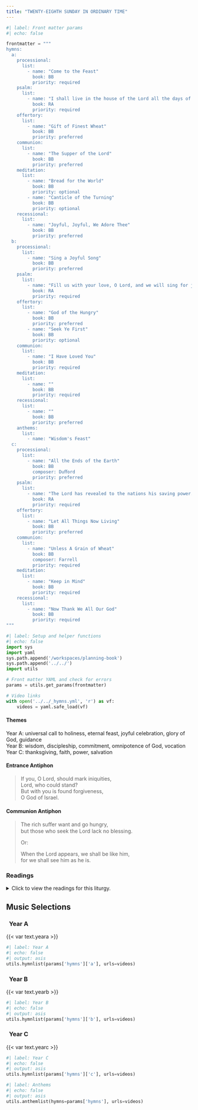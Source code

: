 ```yaml
---
title: "TWENTY-EIGHTH SUNDAY IN ORDINARY TIME"
---
```


```python
#| label: Front matter params
#| echo: false

frontmatter = """
hymns:
  a:
    processional:
      list:
        - name: "Come to the Feast"
          book: BB
          priority: required
    psalm:
      list:
        - name: "I shall live in the house of the Lord all the days of my life."
          book: RA
          priority: required
    offertory:
      list:
        - name: "Gift of Finest Wheat"
          book: BB
          priority: preferred
    communion:
      list:
        - name: "The Supper of the Lord"
          book: BB
          priority: preferred
    meditation:
      list:
        - name: "Bread for the World"
          book: BB
          priority: optional
        - name: "Canticle of the Turning"
          book: BB
          priority: optional
    recessional:
      list:
        - name: "Joyful, Joyful, We Adore Thee"
          book: BB
          priority: preferred
  b:
    processional:
      list:
        - name: "Sing a Joyful Song"
          book: BB
          priority: preferred
    psalm:
      list:
        - name: "Fill us with your love, O Lord, and we will sing for joy!"
          book: RA
          priority: required
    offertory:
      list:
        - name: "God of the Hungry"
          book: BB
          priority: preferred
        - name: "Seek Ye First"
          book: BB
          priority: optional
    communion:
      list:
        - name: "I Have Loved You"
          book: BB
          priority: required
    meditation:
      list:
        - name: ""
          book: BB
          priority: required
    recessional:
      list:
        - name: ""
          book: BB
          priority: preferred
    anthems:
      list:
        - name: "Wisdom's Feast"
  c:
    processional:
      list:
        - name: "All the Ends of the Earth"
          book: BB
          composer: Duﬀord
          priority: preferred
    psalm:
      list:
        - name: "The Lord has revealed to the nations his saving power."
          book: RA
          priority: required
    offertory:
      list:
        - name: "Let All Things Now Living"
          book: BB
          priority: preferred
    communion:
      list:
        - name: "Unless A Grain of Wheat"
          book: BB
          composer: Farrell
          priority: required
    meditation:
      list:
        - name: "Keep in Mind"
          book: BB
          priority: required
    recessional:
      list:
        - name: "Now Thank We All Our God"
          book: BB
          priority: required
"""
```

```python
#| label: Setup and helper functions
#| echo: false
import sys
import yaml
sys.path.append('/workspaces/planning-book')
sys.path.append('../../')
import utils

# Front matter YAML and check for errors
params = utils.get_params(frontmatter)

# Video links
with open('../../_hymns.yml', 'r') as vf:
    videos = yaml.safe_load(vf)
```

:::  {.red}
#### **Themes**
:::

[Year A:]{.red} universal call to holiness, eternal feast, joyful
celebration, glory of God, guidance  
[Year B:]{.red} wisdom, discipleship, commitment, omnipotence of
God, vocation  
[Year C:]{.red} thanksgiving, faith, power, salvation  

:::  {.red}
#### **Entrance Antiphon**
:::

> If you, O Lord, should mark iniquities,  
> Lord, who could stand?  
> But with you is found forgiveness,  
> O God of Israel.  

:::  {.red}
#### **Communion Antiphon**
:::

> The rich suﬀer want and go hungry,  
> but those who seek the Lord lack no blessing.  
>
> [Or:]{.red}  
>
> When the Lord appears, we shall be like him,  
> for we shall see him as he is.  

:::: {.content-visible when-format="html"}
::: {.red}
### Readings
:::

<details>
  <summary>Click to view the readings for this liturgy.</summary>

::: {.red}
### &nbsp; Year A

#### First Reading [Isaiah 25:6-10a]{style="float:right" .small}
:::

On this mountain the LORD of hosts  
will provide for all peoples  
a feast of rich food and choice wines,  
juicy, rich food and pure, choice wines.  
On this mountain he will destroy  
the veil that veils all peoples,  
the web that is woven over all nations;  
he will destroy death forever.  
The Lord GOD will wipe away  
the tears from every face;  
the reproach of his people he will remove  
from the whole earth; for the LORD has spoken.  
On that day it will be said:  
"Behold our God, to whom we looked to save us!  
This is the LORD for whom we looked;  
let us rejoice and be glad that he has saved us!"  
For the hand of the LORD will rest on this mountain.  

***

::: {.red}
#### Responsorial Psalm [Psalm 23:1-3a, 3b-4, 5, 6]{style="float:right" .small}
:::

**[℟.]{.red}** **I shall live in the house of the Lord all the days of my life.**  

The LORD is my shepherd; I shall not want.  
In verdant pastures he gives me repose;  
beside restful waters he leads me;  
he refreshes my soul. **[℟.]{.red}**  

He guides me in right paths  
for his name's sake.  
Even though I walk in the dark valley  
I fear no evil; for you are at my side  
with your rod and your staff  
that give me courage. **[℟.]{.red}**  

You spread the table before me  
in the sight of my foes;  
you anoint my head with oil;  
my cup overflows. **[℟.]{.red}**  

Only goodness and kindness follow me  
all the days of my life;  
and I shall dwell in the house of the LORD  
for years to come. **[℟.]{.red}**  

***

::: {.red}
#### Second Reading [Philippians 4:12-14, 19-20]{style="float:right" .small}
:::

Brothers and sisters:  
I know how to live in humble circumstances;  
I know also how to live with abundance.  
In every circumstance and in all things  
I have learned the secret of being well fed and of going hungry,  
of living in abundance and of being in need.  
I can do all things in him who strengthens me.   
Still, it was kind of you to share in my distress.  

My God will fully supply whatever you need,  
in accord with his glorious riches in Christ Jesus.  
To our God and Father, glory forever and ever. Amen.  

***

::: {.red}
#### Gospel Acclamation [Cf. Ephesians 1:17-18]{style="float:right" .small}
:::

**[℟.]{.red}** **Alleluia, alleluia.**  
May the Father of our Lord Jesus Christ  
enlighten the eyes of our hearts,  
so that we may know what is the hope  
that belongs to our call. **[℟.]{.red}**  

***

::: {.red}
#### Gospel [Matthew 22:1-14 or 22:1-10]{style="float:right" .small}
:::

Jesus again in reply spoke to the chief priests and elders of the people  
in parables, saying,  
"The kingdom of heaven may be likened to a king  
who gave a wedding feast for his son.  
He dispatched his servants  
to summon the invited guests to the feast,  
but they refused to come.  
A second time he sent other servants, saying,  
'Tell those invited: "Behold, I have prepared my banquet,  
my calves and fattened cattle are killed,  
and everything is ready; come to the feast."'  
Some ignored the invitation and went away,  
one to his farm, another to his business.  
The rest laid hold of his servants,  
mistreated them, and killed them.  
The king was enraged and sent his troops,  
destroyed those murderers, and burned their city.  
Then he said to his servants, 'The feast is ready,  
but those who were invited were not worthy to come.  
Go out, therefore, into the main roads  
and invite to the feast whomever you find.'  
The servants went out into the streets  
and gathered all they found, bad and good alike,  
and the hall was filled with guests.  
But when the king came in to meet the guests,  
he saw a man there not dressed in a wedding garment.  
The king said to him, 'My friend, how is it  
that you came in here without a wedding garment?'  
But he was reduced to silence.  
Then the king said to his attendants, 'Bind his hands and feet,  
and cast him into the darkness outside,  
where there will be wailing and grinding of teeth.'  
Many are invited, but few are chosen."  

[Or:]{.red}  

Jesus again in reply spoke to the chief priests and elders of the people  
in parables, saying,  
"The kingdom of heaven may be likened to a king  
who gave a wedding feast for his son.  
He dispatched his servants  
to summon the invited guests to the feast,  
but they refused to come.  
A second time he sent other servants, saying,  
'Tell those invited: "Behold, I have prepared my banquet,  
my calves and fattened cattle are killed,  
and everything is ready; come to the feast."'  
Some ignored the invitation and went away,  
one to his farm, another to his business.  
The rest laid hold of his servants,  
mistreated them, and killed them.  
The king was enraged and sent his troops,  
destroyed those murderers, and burned their city.  
Then he said to his servants, 'The feast is ready,  
but those who were invited were not worthy to come.  
Go out, therefore, into the main roads  
and invite to the feast whomever you find.'  
The servants went out into the streets  
and gathered all they found, bad and good alike,  
and the hall was filled with guests."  

::: {.centered}
{{< var symbols.cross >}} &nbsp; {{< var symbols.cross >}} &nbsp; {{< var symbols.cross >}}
:::

::: {.red}
### &nbsp; Year B

#### First Reading [Wisdom 7:7-11]{style="float:right" .small}
:::

I prayed, and prudence was given me;  
&emsp; I pleaded, and the spirit of wisdom came to me.  
I preferred her to scepter and throne,  
and deemed riches nothing in comparison with her,  
&emsp; nor did I liken any priceless gem to her;  
because all gold, in view of her, is a little sand,  
&emsp; and before her, silver is to be accounted mire.  
Beyond health and comeliness I loved her,  
and I chose to have her rather than the light,  
&emsp; because the splendor of her never yields to sleep.  
Yet all good things together came to me in her company,  
&emsp; and countless riches at her hands.  

***

::: {.red}
#### Responsorial Psalm [Psalm 90:12-13, 14-15, 16-17]{style="float:right" .small}
:::

**[℟.]{.red}** **Fill us with your love, O Lord, and we will sing for joy!**  

Teach us to number our days aright,  
&emsp; that we may gain wisdom of heart.  
Return, O LORD! How long?  
&emsp; Have pity on your servants! **[℟.]{.red}**  

Fill us at daybreak with your kindness,  
&emsp; that we may shout for joy and gladness all our days.  
Make us glad, for the days when you afflicted us,  
&emsp; for the years when we saw evil. **[℟.]{.red}**  

Let your work be seen by your servants  
&emsp; and your glory by their children;  
and may the gracious care of the LORD our God be ours;  
&emsp; prosper the work of our hands for us!  
&emsp; Prosper the work of our hands! **[℟.]{.red}**  

***

::: {.red}
#### Second Reading [Hebrews 4:12-13]{style="float:right" .small}
:::

Brothers and sisters:  
Indeed the word of God is living and effective,  
sharper than any two-edged sword,  
penetrating even between soul and spirit, joints and marrow,  
and able to discern reflections and thoughts of the heart.  
No creature is concealed from him,  
but everything is naked and exposed to the eyes of him  
to whom we must render an account.  

***

::: {.red}
#### Gospel Acclamation [Matthew 5:3]{style="float:right" .small}
:::

**[℟.]{.red}** **Alleluia, alleluia.**  
Blessed are the poor in spirit,  
for theirs is the kingdom of heaven. **[℟.]{.red}**  

***

::: {.red}
#### Gospel [Mark 10:17-30 or 10:17-27]{style="float:right" .small}
:::

As Jesus was setting out on a journey, a man ran up,  
knelt down before him, and asked him,  
"Good teacher, what must I do to inherit eternal life?"  
Jesus answered him, "Why do you call me good?  
No one is good but God alone.  
You know the commandments:  
*You shall not kill;*  
*you shall not commit adultery;*  
*you shall not steal;*  
*you shall not bear false witness;*  
*you shall not defraud;*  
*honor your father and your mother.*"  
He replied and said to him,  
"Teacher, all of these I have observed from my youth."  
Jesus, looking at him, loved him and said to him,  
"You are lacking in one thing.  
Go, sell what you have, and give to the poor  
and you will have treasure in heaven; then come, follow me."  
At that statement his face fell,  
and he went away sad, for he had many possessions.  

Jesus looked around and said to his disciples,  
"How hard it is for those who have wealth  
to enter the kingdom of God!"  
The disciples were amazed at his words.  
So Jesus again said to them in reply,  
"Children, how hard it is to enter the kingdom of God!  
It is easier for a camel to pass through the eye of a needle  
than for one who is rich to enter the kingdom of God."  
They were exceedingly astonished and said among themselves,  
"Then who can be saved?"  
Jesus looked at them and said,  
"For human beings it is impossible, but not for God.  
All things are possible for God."  
Peter began to say to him,  
"We have given up everything and followed you."  
Jesus said, "Amen, I say to you,  
there is no one who has given up house or brothers or sisters  
or mother or father or children or lands  
for my sake and for the sake of the gospel  
who will not receive a hundred times more now in this present age:  
houses and brothers and sisters  
and mothers and children and lands,  
with persecutions, and eternal life in the age to come."  

[Or:]{.red}  

As Jesus was setting out on a journey, a man ran up,  
knelt down before him, and asked him,  
"Good teacher, what must I do to inherit eternal life?"  
Jesus answered him, "Why do you call me good?  
No one is good but God alone.  
You know the commandments:  
*You shall not kill;*  
*you shall not commit adultery;*  
*you shall not steal;*  
*you shall not bear false witness;*  
*you shall not defraud;*  
*honor your father and your mother.*"  
He replied and said to him,  
"Teacher, all of these I have observed from my youth."  
Jesus, looking at him, loved him and said to him,  
"You are lacking in one thing.  
Go, sell what you have, and give to the poor. 
and you will have treasure in heaven; then come, follow me."  
At that statement his face fell,  
and he went away sad, for he had many possessions.  

Jesus looked around and said to his disciples,  
"How hard it is for those who have wealth  
to enter the kingdom of God!"  
The disciples were amazed at his words.  
So Jesus again said to them in reply,  
"Children, how hard it is to enter the kingdom of God!  
It is easier for a camel to pass through the eye of a needle  
than for one who is rich to enter the kingdom of God."  
They were exceedingly astonished and said among themselves,  
"Then who can be saved?"  
Jesus looked at them and said,  
"For human beings it is impossible, but not for God.  
All things are possible for God."  

::: {.centered}
{{< var symbols.cross >}} &nbsp; {{< var symbols.cross >}} &nbsp; {{< var symbols.cross >}}
:::

::: {.red}
### &nbsp; Year C

#### First Reading [2 Kings 5:14-17]{style="float:right" .small}
:::

Naaman went down and plunged into the Jordan seven times  
at the word of Elisha, the man of God.  
His flesh became again like the flesh of a little child,  
and he was clean of his leprosy.  

Naaman returned with his whole retinue to the man of God.  
On his arrival he stood before Elisha and said,  
"Now I know that there is no God in all the earth,  
except in Israel.  
Please accept a gift from your servant."  

Elisha replied, "As the LORD lives whom I serve, I will not take it;"  
and despite Naaman's urging, he still refused.  
Naaman said: "If you will not accept,  
please let me, your servant, have two mule-loads of earth,  
for I will no longer offer holocaust or sacrifice  
to any other god except to the LORD."  

***

::: {.red}
#### Responsorial Psalm [Psalm 98:1, 2-3, 3-4]{style="float:right" .small}
:::

**[℟.]{.red}** **The Lord has revealed to the nations his saving power.**  

Sing to the LORD a new song,  
for he has done wondrous deeds;  
his right hand has won victory for him,  
his holy arm. **[℟.]{.red}**  

The LORD has made his salvation known:  
in the sight of the nations he has revealed his justice.  
He has remembered his kindness and his faithfulness  
toward the house of Israel. **[℟.]{.red}**  

All the ends of the earth have seen  
the salvation by our God.  
Sing joyfully to the LORD, all you lands:  
break into song; sing praise. **[℟.]{.red}**  

***

::: {.red}
#### Second Reading [2 Timothy 2:8-13]{style="float:right" .small}
:::

Beloved:  
Remember Jesus Christ, raised from the dead, a descendant of David:  
such is my gospel, for which I am suffering,  
even to the point of chains, like a criminal.  
But the word of God is not chained.  
Therefore, I bear with everything for the sake of those who are chosen,  
so that they too may obtain the salvation that is in Christ Jesus,  
together with eternal glory.  
This saying is trustworthy:  
If we have died with him  
we shall also live with him;  
if we persevere  
we shall also reign with him.  
But if we deny him  
he will deny us.  
If we are unfaithful  
he remains faithful,  
for he cannot deny himself.  

***

::: {.red}
#### Gospel Acclamation [1 Thessalonians 5:18]{style="float:right" .small}
:::

**[℟.]{.red}** **Alleluia, alleluia.**  
In all circumstances, give thanks,  
for this is the will of God for you in Christ Jesus. **[℟.]{.red}**  

***

::: {.red}
#### Gospel [Luke 17:11-19]{style="float:right" .small}
:::

As Jesus continued his journey to Jerusalem,  
he traveled through Samaria and Galilee.  
As he was entering a village, ten lepers met him.  
They stood at a distance from him and raised their voices, saying,  
"Jesus, Master! Have pity on us!"  
And when he saw them, he said,  
"Go show yourselves to the priests."  
As they were going they were cleansed.  
And one of them, realizing he had been healed,  
returned, glorifying God in a loud voice;  
and he fell at the feet of Jesus and thanked him.  
He was a Samaritan.  
Jesus said in reply,  
"Ten were cleansed, were they not?  
Where are the other nine?  
Has none but this foreigner returned to give thanks to God?"  
Then he said to him, "Stand up and go;  
your faith has saved you."  

::: {.centered}
{{< var symbols.cross >}} &nbsp; {{< var symbols.cross >}} &nbsp; {{< var symbols.cross >}}
:::

</details>
::::

::: {.red}
## Music Selections
:::

::: {.titlered}
### &nbsp; Year A
:::
{{< var text.yeara >}}

```python
#| label: Year A
#| echo: false
#| output: asis
utils.hymnlist(params['hymns']['a'], urls=videos)
```

::: {.titlered}
### &nbsp; Year B
:::
{{< var text.yearb >}}

```python
#| label: Year B
#| echo: false
#| output: asis
utils.hymnlist(params['hymns']['b'], urls=videos)
```

::: {.titlered}
### &nbsp; Year C
:::
{{< var text.yearc >}}

```python
#| label: Year C
#| echo: false
#| output: asis
utils.hymnlist(params['hymns']['c'], urls=videos)
```


```python
#| label: Anthems
#| echo: false
#| output: asis
utils.anthemlist(hymns=params['hymns'], urls=videos)
```
